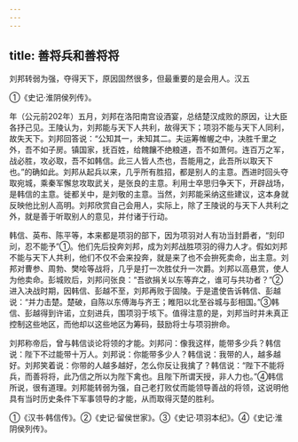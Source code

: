 ```yaml
---
---
---
```

title: 善将兵和善将将
---



刘邦转弱为强，夺得天下，原因固然很多，但最重要的是会用人。汉五

①《史记·淮阴侯列传》。

年（公元前202年）五月，刘邦在洛阳南宫设酒宴，总结楚汉成败的原因，让大臣各抒己见。王陵认为，刘邦能与天下人共利，故得天下；项羽不能与天下人同利，故失天下。刘邦回答说：“公知其一，未知其二。夫运筹帷幄之中，决胜千里之外，吾不如子房。镇国家，抚百姓，给餽饟不绝粮道，吾不如萧何。连百万之军，战必胜，攻必取，吾不如韩信。此三人皆人杰也，吾能用之，此吾所以取天下也。”的确如此。刘邦从起兵以来，几乎所有胜招，都是别人的主意。西进时回头夺取宛城，乘秦军懈怠攻取武关，是张良的主意。利用士卒思归争天下，开辟战场，是韩信的主意。徙都关中，是刘敬的主意。当然，刘邦能采纳这些建议，这本身就反映他比别人高明。刘邦欣赏自己会用人，实际上，除了王陵说的与天下人共利之外，就是善于听取别人的意见，并付诸于行动。

韩信、英布、陈平等，本来都是项羽的部下，因为项羽对人有功当封爵者，“刻印刓，忍不能予”①。他们先后投奔刘邦，成为刘邦战胜项羽的得力人才。假如刘邦不能与天下人共利，他们不仅不会来投奔，就是来了也不会拚死卖命，出主意。刘邦对曹参、周勃、樊哙等战将，几乎是打一次胜仗升一次爵。刘邦以高悬赏，使人为他卖命。彭城败后，刘邦问张良：“吾欲捐关以东等弃之，谁可与共功者？”②进入决战时期，因韩信、彭越不至，刘邦再败于固陵。于是遣使告诉韩信、彭越说：“并力击楚。楚破，自陈以东傅海与齐王；睢阳以北至谷城与彭相国。”③韩信、彭越得到许诺，立刻进兵，围项羽于垓下。值得注意的是，刘邦当时并未真正控制这些地区，而他却以这些地区为筹码，鼓励将士与项羽拚命。

刘邦称帝后，曾与韩信谈论将领的才能。刘邦问：像我这样，能带多少兵？韩信说：陛下不过能带十万人。刘邦说：你能带多少人？韩信说：我带的人，越多越好。刘邦笑着说：你带的人越多越好，怎么你反让我擒了？韩信说：“陛下不能将兵，而善将将，此乃信之所以为陛下禽也。且陛下所谓天授，非人力也。”④韩信所说，很有道理。刘邦能转弱为强，自己老打败仗而能领导善战的将领，这说明他具有当时历史条件下军事领导的才能，从而取得灭楚的胜利。

①《汉书·韩信传》。②《史记·留侯世家》。③《史记·项羽本纪》。④《史记·淮阴侯列传》。